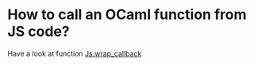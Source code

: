 =How to call an OCaml function from JS code?=

Have a look at function [[site:js_of_ocaml/api/Js#VALwrap_callback|Js.wrap_callback]]

